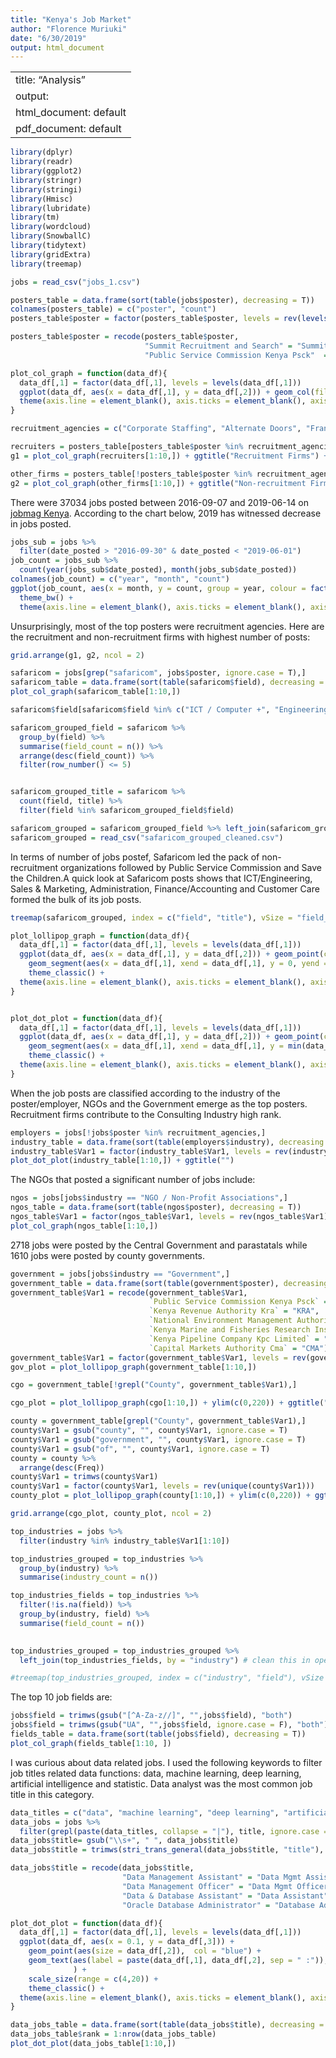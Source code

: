 ---
title: "Kenya's Job Market"
author: "Florence Muriuki"
date: "6/30/2019"
output: html_document
---
---
title: "Analysis"
output:
  html_document: default
  pdf_document: default
---

```{r setup, include=FALSE}
library(dplyr)
library(readr)
library(ggplot2)
library(stringr)
library(stringi)
library(Hmisc)
library(lubridate)
library(tm)
library(wordcloud)
library(SnowballC)
library(tidytext)
library(gridExtra)
library(treemap)
```

```{r, include = F}
jobs = read_csv("jobs_1.csv")
```



```{r, include = F}
posters_table = data.frame(sort(table(jobs$poster), decreasing = T))
colnames(posters_table) = c("poster", "count")
posters_table$poster = factor(posters_table$poster, levels = rev(levels(posters_table$poster)))

```


```{r, include = F}
posters_table$poster = recode(posters_table$poster, 
                              "Summit Recruitment and Search" = "Summit Recruitment",
                              "Public Service Commission Kenya Psck"  = "Public  Service Commission")
```

```{r, include = F}
plot_col_graph = function(data_df){
  data_df[,1] = factor(data_df[,1], levels = levels(data_df[,1]))
  ggplot(data_df, aes(x = data_df[,1], y = data_df[,2])) + geom_col(fill = "blue") + theme_classic() +
  theme(axis.line = element_blank(), axis.ticks = element_blank(), axis.title = element_blank(), axis.text.x = element_text(angle = 90)) + coord_flip()
}
```



```{r, include = F}
recruitment_agencies = c("Corporate Staffing", "Alternate Doors", "Frank Management Consult Ltd", "Duma Works", "Hrbp Solutions", "R4Kenya", "Janta Kenya", "Sheer Logic", "Nft Consult", "Summit Recruitment", "Virtual Hr",  "Flexipersonnel", "Wisen Hr Services", "Brites Management", "Stratostaff East Africa", "Emerging Search Consultants", "Lee Myles Consulting Limited",  "African Management Services Company", "Crystal Recruitment","Fanisi Hr Solutions", "Tume Middle Africa Consulting Limited", "Manpower Services", "lovers Management Training Consultants Ltd", "Kentrain Limited"                              )
```

```{r include = F}
recruiters = posters_table[posters_table$poster %in% recruitment_agencies,]
g1 = plot_col_graph(recruiters[1:10,]) + ggtitle("Recruitment Firms") + ylim(c(0,850))
```


```{r include = F}
other_firms = posters_table[!posters_table$poster %in% recruitment_agencies,]
g2 = plot_col_graph(other_firms[1:10,]) + ggtitle("Non-recruitment Firms") + ylim(c(0,850))
```
There were 37034 jobs posted between 2016-09-07 and 2019-06-14 on [jobmag Kenya](https://www.myjobmag.co.ke/). According to the chart below, 2019 has witnessed decrease in jobs posted.

```{r, echo = F}
jobs_sub = jobs %>%
  filter(date_posted > "2016-09-30" & date_posted < "2019-06-01")
job_count = jobs_sub %>%
  count(year(jobs_sub$date_posted), month(jobs_sub$date_posted))
colnames(job_count) = c("year", "month", "count")
ggplot(job_count, aes(x = month, y = count, group = year, colour = factor(year))) + geom_line() + scale_x_continuous(breaks = seq(1,12,1), labels = seq(1,12,1)) +
  theme_bw() +
  theme(axis.line = element_blank(), axis.ticks = element_blank(), axis.title = element_blank(), legend.title = element_blank())
```





Unsurprisingly, most of the top posters were recruitment agencies. Here are the recruitment and non-recruitment firms with highest number of posts:

```{r echo = F, fig.width = 12, fig.height=3}
grid.arrange(g1, g2, ncol = 2)
```

```{r include = F}
safaricom = jobs[grep("safaricom", jobs$poster, ignore.case = T),]
safaricom_table = data.frame(sort(table(safaricom$field), decreasing = T))
plot_col_graph(safaricom_table[1:10,])

```

```{r include = F}

safaricom$field[safaricom$field %in% c("ICT / Computer +", "Engineering / Technical +", "Engineering / Technical +ICT / Computer +")] = "ICT / Computer/ Engineering"

safaricom_grouped_field = safaricom %>%
  group_by(field) %>%
  summarise(field_count = n()) %>%
  arrange(desc(field_count)) %>%
  filter(row_number() <= 5)


safaricom_grouped_title = safaricom %>%
  count(field, title) %>%
  filter(field %in% safaricom_grouped_field$field)

safaricom_grouped = safaricom_grouped_field %>% left_join(safaricom_grouped_title, by = "field")
safaricom_grouped = read_csv("safaricom_grouped_cleaned.csv")

```

In terms of number of jobs postef, Safaricom led the pack of non-recruitment organizations followed by Public Service Commission and Save the Children.A quick look at Safaricom posts shows that ICT/Engineering, Sales & Marketing, Administration, Finance/Accounting and Customer Care formed the bulk of its job posts.

```{r, fig.width = 12, echo = F}
treemap(safaricom_grouped, index = c("field", "title"), vSize = "field_count", type = "index")
```



```{r, include = F}
plot_lollipop_graph = function(data_df){
  data_df[,1] = factor(data_df[,1], levels = levels(data_df[,1]))
  ggplot(data_df, aes(x = data_df[,1], y = data_df[,2])) + geom_point(col = "blue", size = 3) +
    geom_segment(aes(x = data_df[,1], xend = data_df[,1], y = 0, yend = data_df[,2]), col = "blue") +
    theme_classic() +
  theme(axis.line = element_blank(), axis.ticks = element_blank(), axis.title = element_blank(), axis.text.x = element_text(angle = 90)) + coord_flip()
}


plot_dot_plot = function(data_df){
  data_df[,1] = factor(data_df[,1], levels = levels(data_df[,1]))
  ggplot(data_df, aes(x = data_df[,1], y = data_df[,2])) + geom_point(col = "blue", size = 3) +
    geom_segment(aes(x = data_df[,1], xend = data_df[,1], y = min(data_df[,2]), yend = max(data_df[,2])), col = "blue", linetype = "dashed", size = 0.1) +
    theme_classic() +
  theme(axis.line = element_blank(), axis.ticks = element_blank(), axis.title = element_blank(), axis.text.x = element_text(angle = 90)) + coord_flip()
}


```
When the job posts are classified according to the industry of the poster/employer, NGOs and the Government emerge as the top posters. Recruitment firms contribute to the Consulting Industry high rank.
```{r, echo = F}
employers = jobs[!jobs$poster %in% recruitment_agencies,]
industry_table = data.frame(sort(table(employers$industry), decreasing = T))
industry_table$Var1 = factor(industry_table$Var1, levels = rev(industry_table$Var1))
plot_dot_plot(industry_table[1:10,]) + ggtitle("")

```

The NGOs that posted a significant number of jobs include:
```{r echo = F, fig.height=3}
ngos = jobs[jobs$industry == "NGO / Non-Profit Associations",]
ngos_table = data.frame(sort(table(ngos$poster), decreasing = T))
ngos_table$Var1 = factor(ngos_table$Var1, levels = rev(ngos_table$Var1))
plot_col_graph(ngos_table[1:10,])
```

2718 jobs were posted by the Central Government and parastatals while 1610 jobs were posted by county governments.
```{r include = F}
government = jobs[jobs$industry == "Government",]
government_table = data.frame(sort(table(government$poster), decreasing = T))
government_table$Var1 = recode(government_table$Var1, 
                               `Public Service Commission Kenya Psck` = "PSCK",
                               `Kenya Revenue Authority Kra` = "KRA",
                               `National Environment Management Authority Nema` = "NEMA",
                               `Kenya Marine and Fisheries Research Institute Kmfri` = "KMFRI",
                               `Kenya Pipeline Company Kpc Limited` = "Kenya Pipeline Company",
                               `Capital Markets Authority Cma` = "CMA") 
government_table$Var1 = factor(government_table$Var1, levels = rev(government_table$Var1))
gov_plot = plot_lollipop_graph(government_table[1:10,])

```

```{r include = F}
cgo = government_table[!grepl("County", government_table$Var1),]

cgo_plot = plot_lollipop_graph(cgo[1:10,]) + ylim(c(0,220)) + ggtitle("Central Government")

```


```{r include = F}
county = government_table[grepl("County", government_table$Var1),]
county$Var1 = gsub("county", "", county$Var1, ignore.case = T)
county$Var1 = gsub("government", "", county$Var1, ignore.case = T)
county$Var1 = gsub("of", "", county$Var1, ignore.case = T)
county = county %>%
  arrange(desc(Freq))
county$Var1 = trimws(county$Var1)
county$Var1 = factor(county$Var1, levels = rev(unique(county$Var1)))
county_plot = plot_lollipop_graph(county[1:10,]) + ylim(c(0,220)) + ggtitle("County Governments")

```


```{r echo = F, fig.width=12} 
grid.arrange(cgo_plot, county_plot, ncol = 2) 
```


```{r, fig.width = 12, include = F}
top_industries = jobs %>%
  filter(industry %in% industry_table$Var1[1:10])

top_industries_grouped = top_industries %>%
  group_by(industry) %>%
  summarise(industry_count = n())

top_industries_fields = top_industries %>%
  filter(!is.na(field)) %>%
  group_by(industry, field) %>%
  summarise(field_count = n())
  

top_industries_grouped = top_industries_grouped %>%
  left_join(top_industries_fields, by = "industry") # clean this in open refine

#treemap(top_industries_grouped, index = c("industry", "field"), vSize = "industry_count", type = "index")

```

The top 10 job fields are:

```{r, echo = F, fig.height = 3}
jobs$field = trimws(gsub("[^A-Za-z//]", "",jobs$field), "both")
jobs$field = trimws(gsub("UA", "",jobs$field, ignore.case = F), "both")
fields_table = data.frame(sort(table(jobs$field), decreasing = T))
plot_col_graph(fields_table[1:10, ])
```

I was curious about data related jobs. I used the following keywords to filter job titles related data functions: data, machine learning, deep learning, artificial intelligence and statistic. Data analyst was the most common job title in this category. 

```{r, include = F}
data_titles = c("data", "machine learning", "deep learning", "artificial intelligence", "statistic")
data_jobs = jobs %>%
  filter(grepl(paste(data_titles, collapse = "|"), title, ignore.case = T))
data_jobs$title= gsub("\\s+", " ", data_jobs$title)
data_jobs$title = trimws(stri_trans_general(data_jobs$title, "title"), "both")
```

```{r, include = F}
data_jobs$title = recode(data_jobs$title, 
                         "Data Management Assistant" = "Data Mgmt Assistant",
                         "Data Management Officer" = "Data Mgmt Officer",
                         "Data & Database Assistant" = "Data Assistant",
                         "Oracle Database Administrator" = "Database Adminstrator", "Senior Software Engineer - Data Visualization" = "Sr. Engineer - Visualization")
```


```{r, include = F}
plot_dot_plot = function(data_df){
  data_df[,1] = factor(data_df[,1], levels = levels(data_df[,1]))
  ggplot(data_df, aes(x = 0.1, y = data_df[,3])) +
    geom_point(aes(size = data_df[,2]),  col = "blue") +
    geom_text(aes(label = paste(data_df[,1], data_df[,2], sep = " :")), hjust = 0
              ) +
    scale_size(range = c(4,20)) +
    theme_classic() +
  theme(axis.line = element_blank(), axis.ticks = element_blank(), axis.title = element_blank(), axis.text = element_blank(), legend.position = "none")
}
```

```{r, echo = F}
data_jobs_table = data.frame(sort(table(data_jobs$title), decreasing = T))
data_jobs_table$rank = 1:nrow(data_jobs_table)
plot_dot_plot(data_jobs_table[1:10,]) 

```



